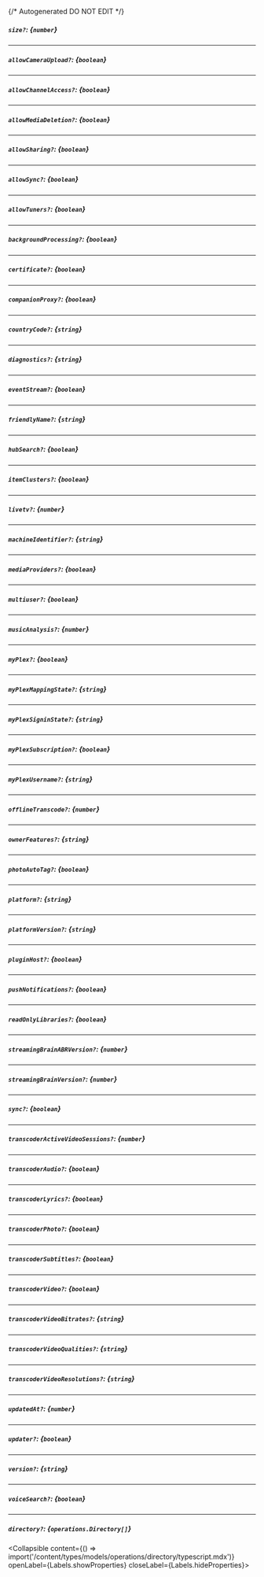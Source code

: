 {/* Autogenerated DO NOT EDIT  */}

##### `size?`: *{`number`}*

---
##### `allowCameraUpload?`: *{`boolean`}*

---
##### `allowChannelAccess?`: *{`boolean`}*

---
##### `allowMediaDeletion?`: *{`boolean`}*

---
##### `allowSharing?`: *{`boolean`}*

---
##### `allowSync?`: *{`boolean`}*

---
##### `allowTuners?`: *{`boolean`}*

---
##### `backgroundProcessing?`: *{`boolean`}*

---
##### `certificate?`: *{`boolean`}*

---
##### `companionProxy?`: *{`boolean`}*

---
##### `countryCode?`: *{`string`}*

---
##### `diagnostics?`: *{`string`}*

---
##### `eventStream?`: *{`boolean`}*

---
##### `friendlyName?`: *{`string`}*

---
##### `hubSearch?`: *{`boolean`}*

---
##### `itemClusters?`: *{`boolean`}*

---
##### `livetv?`: *{`number`}*

---
##### `machineIdentifier?`: *{`string`}*

---
##### `mediaProviders?`: *{`boolean`}*

---
##### `multiuser?`: *{`boolean`}*

---
##### `musicAnalysis?`: *{`number`}*

---
##### `myPlex?`: *{`boolean`}*

---
##### `myPlexMappingState?`: *{`string`}*

---
##### `myPlexSigninState?`: *{`string`}*

---
##### `myPlexSubscription?`: *{`boolean`}*

---
##### `myPlexUsername?`: *{`string`}*

---
##### `offlineTranscode?`: *{`number`}*

---
##### `ownerFeatures?`: *{`string`}*

---
##### `photoAutoTag?`: *{`boolean`}*

---
##### `platform?`: *{`string`}*

---
##### `platformVersion?`: *{`string`}*

---
##### `pluginHost?`: *{`boolean`}*

---
##### `pushNotifications?`: *{`boolean`}*

---
##### `readOnlyLibraries?`: *{`boolean`}*

---
##### `streamingBrainABRVersion?`: *{`number`}*

---
##### `streamingBrainVersion?`: *{`number`}*

---
##### `sync?`: *{`boolean`}*

---
##### `transcoderActiveVideoSessions?`: *{`number`}*

---
##### `transcoderAudio?`: *{`boolean`}*

---
##### `transcoderLyrics?`: *{`boolean`}*

---
##### `transcoderPhoto?`: *{`boolean`}*

---
##### `transcoderSubtitles?`: *{`boolean`}*

---
##### `transcoderVideo?`: *{`boolean`}*

---
##### `transcoderVideoBitrates?`: *{`string`}*

---
##### `transcoderVideoQualities?`: *{`string`}*

---
##### `transcoderVideoResolutions?`: *{`string`}*

---
##### `updatedAt?`: *{`number`}*

---
##### `updater?`: *{`boolean`}*

---
##### `version?`: *{`string`}*

---
##### `voiceSearch?`: *{`boolean`}*

---
##### `directory?`: *{`operations.Directory[]`}*
<Collapsible content={() => import('/content/types/models/operations/directory/typescript.mdx')} openLabel={Labels.showProperties} closeLabel={Labels.hideProperties}>
</Collapsible>


